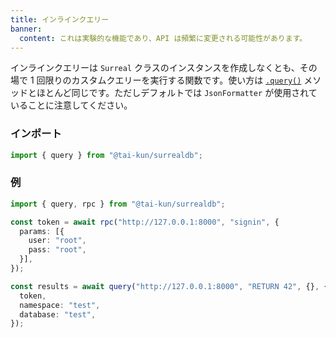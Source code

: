 ```yaml
---
title: インラインクエリー
banner:
  content: これは実験的な機能であり、API は頻繁に変更される可能性があります。
---
```


インラインクエリーは `Surreal` クラスのインスタンスを作成しなくとも、その場で 1 回限りのカスタムクエリーを実行する関数です。使い方は [`.query()`](/v2/guides/querying#query) メソッドとほとんど同じです。ただしデフォルトでは `JsonFormatter` が使用されていることに注意してください。

### インポート

```ts
import { query } from "@tai-kun/surrealdb";
```

### 例

```ts
import { query, rpc } from "@tai-kun/surrealdb";

const token = await rpc("http://127.0.0.1:8000", "signin", {
  params: [{
    user: "root",
    pass: "root",
  }],
});

const results = await query("http://127.0.0.1:8000", "RETURN 42", {}, {
  token,
  namespace: "test",
  database: "test",
});
```
